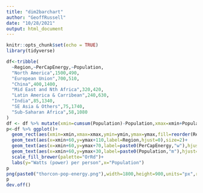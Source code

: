 ```yaml
---
title: "dim2barchart"
author: "GeoffRussell"
date: "10/28/2021"
output: html_document
---
```


```r
knitr::opts_chunk$set(echo = TRUE)
library(tidyverse)
```


```r
df<-tribble(
  ~Region,~PerCapEnergy,~Population,
  "North America",1500,490,
  "European Union",700,510,
  "China",400,1400,
  "Mid East and Nth Africa",320,420,
  "Latin America & Carribean",240,630,
  "India",85,1340,
  "SE Asia & Others",75,1740,
  "Sub-Saharan Africa",58,1080
)
df <- df %>% mutate(xmin=cumsum(Population)-Population,xmax=xmin+Population,ymin=0,ymax=PerCapEnergy) 
p<-df %>% ggplot()+
  geom_rect(aes(xmin=xmin,xmax=xmax,ymin=ymin,ymax=ymax,fill=reorder(Region,PerCapEnergy,desc=FALSE))) +
  geom_text(aes(x=xmin+60,y=ymax+110,label=Region,hjust=0),size=2)+
  geom_text(aes(x=xmin+60,y=ymax+70,label=paste0(PerCapEnergy,"w"),hjust=0),size=2)+
  geom_text(aes(x=xmin+60,y=ymax+30,label=paste0(Population,"m"),hjust=0),size=2)+
  scale_fill_brewer(palette="OrRd")+
  labs(y="Watts (power) per person",x="Population")
p
png(paste0("thorcon-pop-energy.png"),width=1800,height=900,units="px",res=200,type="cairo-png")
p
dev.off()
```